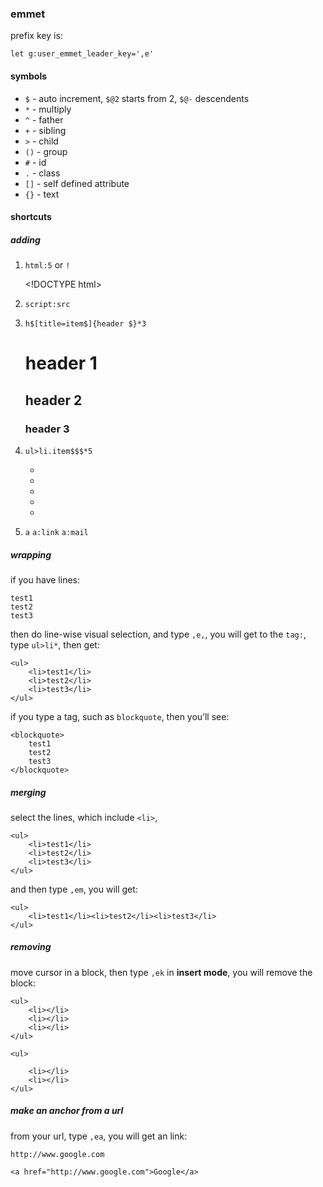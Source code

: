 ### emmet

prefix key is:

    let g:user_emmet_leader_key=',e'

#### symbols

* `$` - auto increment, `$@2` starts from 2, `$@-` descendents
* `*` - multiply
* `^` - father
* `+` - sibling
* `>` - child
* `()` - group
* `#` - id
* `.` - class
* `[]` - self defined attribute
* `{}` - text

#### shortcuts

##### adding

1. `html:5` or `!`

    <!DOCTYPE html>
    <html lang="zh-Hans">
    <head>
        <meta charset="UTF-8">
        <title></title>
    </head>
    <body>
    </body>
    </html>

2. `script:src`

    <script src=""></script>

3. `h$[title=item$]{header $}*3`

    <h1 title="item1">header 1</h1>
    <h2 title="item2">header 2</h2>
    <h3 title="item3">header 3</h3>

4. `ul>li.item$$$*5`

    <ul>
        <li class="item001"></li>
        <li class="item002"></li>
        <li class="item003"></li>
        <li class="item004"></li>
        <li class="item005"></li>
    </ul>

5. `a` `a:link` `a:mail`

    <a href=""></a>
    <a href="http://"></a>
    <a href="mailto:"></a>

##### wrapping

if you have lines:

    test1
    test2
    test3

then do line-wise visual selection, and type `,e,`, you will get to the `tag:`, type `ul>li*`, then get:

    <ul>
        <li>test1</li>
        <li>test2</li>
        <li>test3</li>
    </ul>

if you type a tag, such as `blockquote`, then you'll see:

    <blockquote>
        test1
        test2
        test3
    </blockquote>

##### merging

select the lines, which include `<li>`, 

    <ul>
        <li>test1</li>
        <li>test2</li>
        <li>test3</li>
    </ul>

and then type `,em`, you will get:

    <ul>
        <li>test1</li><li>test2</li><li>test3</li>
    </ul>

##### removing

move cursor in a block, then type `,ek` in **insert mode**, you will remove the block:

    <ul>
        <li></li>
        <li></li>
        <li></li>
    </ul>

    <ul>
        
        <li></li>
        <li></li>
    </ul>

#####  make an anchor from a url

from your url, type `,ea`, you will get an link:

    http://www.google.com

    <a href="http://www.google.com">Google</a>
